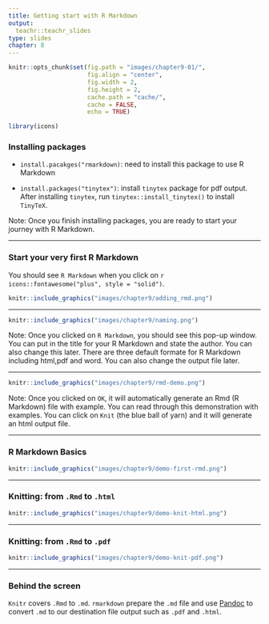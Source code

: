 ```yaml
---
title: Getting start with R Markdown 
output:
  teachr::teachr_slides
type: slides
chapter: 8
---
```

```r
knitr::opts_chunk$set(fig.path = "images/chapter9-01/",
                      fig.align = "center",
                      fig.width = 2, 
                      fig.height = 2,
                      cache.path = "cache/",
                      cache = FALSE,
                      echo = TRUE)

library(icons)
```

### Installing packages 

- `install.pacakges("rmarkdown)`: need to install this package to use R Markdown

- `install.packages("tinytex")`: install `tinytex` package for pdf output. After installing `tinytex`, run `tinytex::install_tinytex()` to install `TinyTeX`. 


Note: Once you finish installing packages, you are ready to start your journey with R Markdown. 

---

### Start your very first R Markdown 

You should see `R Markdown` when you click on `r icons::fontawesome("plus", style = "solid")`. 

```r
knitr::include_graphics("images/chapter9/adding_rmd.png")
```

---

```r
knitr::include_graphics("images/chapter9/naming.png")
```

Note: Once you clicked on `R Markdown`, you should see this pop-up window. You can put in the title for your R Markdown and state the author. You can also change this later. There are three default formate for R Markdown including html,pdf and word. You can also change the output file later. 


---

```r
knitr::include_graphics("images/chapter9/rmd-demo.png")
```


Note: Once you clicked on `OK`, it will automatically generate an Rmd (R Markdown) file with example. You can read through this demonstration with examples. You can click on `Knit` (the blue ball of yarn) and it will generate an html output file. 

---

### R Markdown Basics 

```r
knitr::include_graphics("images/chapter9/demo-first-rmd.png")
```

---

### Knitting: from `.Rmd` to `.html`

```r
knitr::include_graphics("images/chapter9/demo-knit-html.png")
```

---

### Knitting: from `.Rmd` to `.pdf`

```r
knitr::include_graphics("images/chapter9/demo-knit-pdf.png")
```

---

### Behind the screen 

`Knitr` covers `.Rmd` to `.md`. `rmarkdown` prepare the `.md` file and use [Pandoc](https://pandoc.org) to convert `.md` to our destination file output such as `.pdf` and `.html`.



